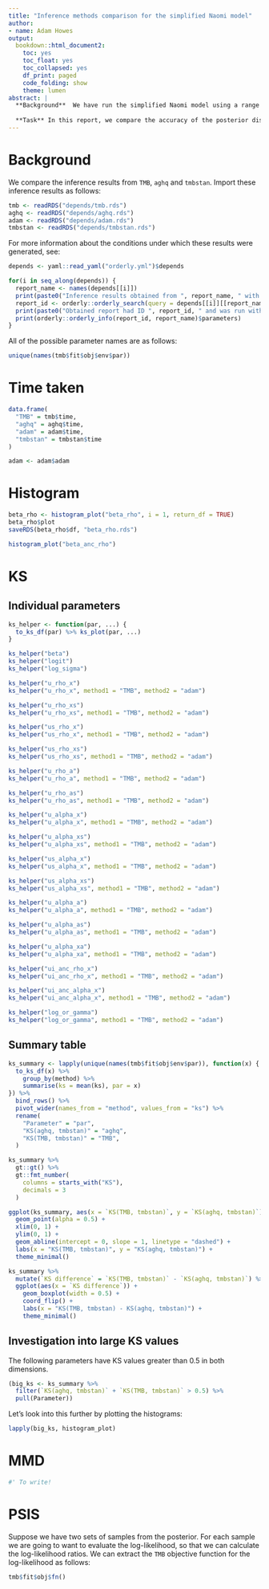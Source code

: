 ```yaml
---
title: "Inference methods comparison for the simplified Naomi model"
author:
- name: Adam Howes
output:
  bookdown::html_document2:
    toc: yes
    toc_float: yes
    toc_collapsed: yes
    df_print: paged
    code_folding: show
    theme: lumen
abstract: |
  **Background**  We have run the simplified Naomi model using a range of inference methods.
  
  **Task** In this report, we compare the accuracy of the posterior distributions obtained from these inference methods.
---
```


# Background

We compare the inference results from `TMB`, `aghq` and `tmbstan`.
Import these inference results as follows:

```r
tmb <- readRDS("depends/tmb.rds")
aghq <- readRDS("depends/aghq.rds")
adam <- readRDS("depends/adam.rds")
tmbstan <- readRDS("depends/tmbstan.rds")
```

For more information about the conditions under which these results were generated, see:

```r
depends <- yaml::read_yaml("orderly.yml")$depends

for(i in seq_along(depends)) {
  report_name <- names(depends[[i]])
  print(paste0("Inference results obtained from ", report_name, " with the query ", depends[[i]][[report_name]]$id))
  report_id <- orderly::orderly_search(query = depends[[i]][[report_name]]$id, report_name)
  print(paste0("Obtained report had ID ", report_id, " and was run with the following parameters:"))
  print(orderly::orderly_info(report_id, report_name)$parameters)
}
```

All of the possible parameter names are as follows:

```r
unique(names(tmb$fit$obj$env$par))
```

# Time taken

```r
data.frame(
  "TMB" = tmb$time,
  "aghq" = aghq$time,
  "adam" = adam$time,
  "tmbstan" = tmbstan$time
)

adam <- adam$adam
```

# Histogram

```r
beta_rho <- histogram_plot("beta_rho", i = 1, return_df = TRUE)
beta_rho$plot
saveRDS(beta_rho$df, "beta_rho.rds")

histogram_plot("beta_anc_rho")
```

# KS

## Individual parameters

```r
ks_helper <- function(par, ...) {
  to_ks_df(par) %>% ks_plot(par, ...)
}

ks_helper("beta")
ks_helper("logit")
ks_helper("log_sigma")

ks_helper("u_rho_x")
ks_helper("u_rho_x", method1 = "TMB", method2 = "adam")

ks_helper("u_rho_xs")
ks_helper("u_rho_xs", method1 = "TMB", method2 = "adam")

ks_helper("us_rho_x")
ks_helper("us_rho_x", method1 = "TMB", method2 = "adam")

ks_helper("us_rho_xs")
ks_helper("us_rho_xs", method1 = "TMB", method2 = "adam")

ks_helper("u_rho_a")
ks_helper("u_rho_a", method1 = "TMB", method2 = "adam")

ks_helper("u_rho_as")
ks_helper("u_rho_as", method1 = "TMB", method2 = "adam")

ks_helper("u_alpha_x")
ks_helper("u_alpha_x", method1 = "TMB", method2 = "adam")

ks_helper("u_alpha_xs")
ks_helper("u_alpha_xs", method1 = "TMB", method2 = "adam")

ks_helper("us_alpha_x")
ks_helper("us_alpha_x", method1 = "TMB", method2 = "adam")

ks_helper("us_alpha_xs")
ks_helper("us_alpha_xs", method1 = "TMB", method2 = "adam")

ks_helper("u_alpha_a")
ks_helper("u_alpha_a", method1 = "TMB", method2 = "adam")

ks_helper("u_alpha_as")
ks_helper("u_alpha_as", method1 = "TMB", method2 = "adam")

ks_helper("u_alpha_xa")
ks_helper("u_alpha_xa", method1 = "TMB", method2 = "adam")

ks_helper("ui_anc_rho_x")
ks_helper("ui_anc_rho_x", method1 = "TMB", method2 = "adam")

ks_helper("ui_anc_alpha_x")
ks_helper("ui_anc_alpha_x", method1 = "TMB", method2 = "adam")

ks_helper("log_or_gamma")
ks_helper("log_or_gamma", method1 = "TMB", method2 = "adam")
```

## Summary table

```r
ks_summary <- lapply(unique(names(tmb$fit$obj$env$par)), function(x) {
  to_ks_df(x) %>%
    group_by(method) %>%
    summarise(ks = mean(ks), par = x)
}) %>%
  bind_rows() %>%
  pivot_wider(names_from = "method", values_from = "ks") %>%
  rename(
    "Parameter" = "par",
    "KS(aghq, tmbstan)" = "aghq",
    "KS(TMB, tmbstan)" = "TMB",
  )

ks_summary %>%
  gt::gt() %>%
  gt::fmt_number(
    columns = starts_with("KS"),
    decimals = 3
  )

ggplot(ks_summary, aes(x = `KS(TMB, tmbstan)`, y = `KS(aghq, tmbstan)`)) +
  geom_point(alpha = 0.5) +
  xlim(0, 1) +
  ylim(0, 1) +
  geom_abline(intercept = 0, slope = 1, linetype = "dashed") +
  labs(x = "KS(TMB, tmbstan)", y = "KS(aghq, tmbstan)") +
  theme_minimal() 

ks_summary %>%
  mutate(`KS difference` = `KS(TMB, tmbstan)` - `KS(aghq, tmbstan)`) %>%
  ggplot(aes(x = `KS difference`)) +
    geom_boxplot(width = 0.5) +
    coord_flip() +
    labs(x = "KS(TMB, tmbstan) - KS(aghq, tmbstan)") +
    theme_minimal()
```

## Investigation into large KS values

The following parameters have KS values greater than 0.5 in both dimensions.

```r
(big_ks <- ks_summary %>%
  filter(`KS(aghq, tmbstan)` + `KS(TMB, tmbstan)` > 0.5) %>%
  pull(Parameter))
```

Let's look into this further by plotting the histograms:

```r
lapply(big_ks, histogram_plot)
```

# MMD

```r
#' To write!
```

# PSIS

Suppose we have two sets of samples from the posterior.
For each sample we are going to want to evaluate the log-likelihood, so that we can calculate the log-likelihood ratios.
We can extract the `TMB` objective function for the log-likelihood as follows:

```r
tmb$fit$obj$fn()
```

